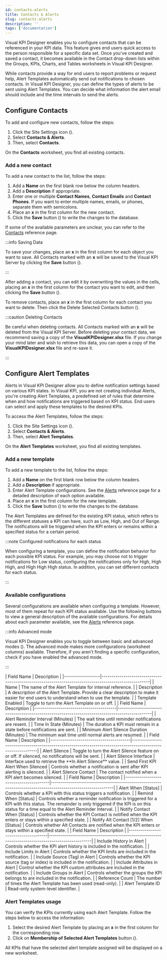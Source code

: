 ```yaml
---
id: contacts-alerts
title: Contacts & Alerts
slug: contacts-alerts
description: ''
tags: ['documentation']
---
```



Visual KPI Designer enables you to configure contacts that can be referenced in your KPI data. This feature gives end users quick access to the person responsible for a specific data set. Once you've created and saved a contact, it becomes available in the Contact drop-down lists within the Groups, KPIs, Charts, and Tables worksheets in Visual KPI Designer.

While contacts provide a way for end users to report problems or request help, Alert Templates automatically send out notifications to chosen contacts. In Visual KPI Designer, you can define the types of alerts to be sent using Alert Templates. You can decide what information the alert email should include and the time intervals to send the alerts.

## Configure Contacts

To add and configure new contacts, follow the steps:

1. Click the Site Settings icon (<PngFont name='options28' />).
2. Select **Contacts & Alerts**.
3. Then, select **Contacts**.

<StylizedImage
 imgURL="img/site-settings/contacts-worksheet.png"
 alt="Visual Designer Contacts Worksheet"
/>

On the **Contacts** worksheet, you find all existing contacts.

### Add a new contact

To add a new contact to the list, follow the steps:

1. Add a **Name** on the first blank row below the column headers.
2. Add a **Description** if appropriate.
3. Enter one or multiple **Contact Names**, **Contact Emails** and **Contact Phones**. If you want to enter multiple names, emails, or phones, separate them with semicolons.
4. Place an **x** in the first column for the new contact.
5. Click the **Save** button (<PngFont name='save28' />) to write the changes to the database.

If some of the available parameters are unclear, you can refer to the [Contacts](/docs/reference/visual-kpi-designer/site-settings/contacts) reference page.

:::info Saving Data

To save your changes, place an **x** in the first column for each object you want to save. All Contacts marked with an **x** will be saved to the Visual KPI Server by clicking the **Save** button (<PngFont name='save28' />).

:::

After adding a contact, you can edit it by overwriting the values in the cells, placing an **x** in the first column for the contact you want to edit, and then clicking the **Save** button (<PngFont name='save28' />).

To remove contacts, place an **x** in the first column for each contact you want to delete. Then click the Delete Selected Contacts button (<PngFont name='clear28a' />).

:::caution Deleting Contacts

Be careful when deleting contacts. All Contacts marked with an **x** will be deleted from the Visual KPI Server. Before deleting your contact data, we recommend saving a copy of the **VisualKPIDesigner.xlsx** file. If you change your mind later and wish to retrieve this data, you can open a copy of the **VisualKPIDesigner.xlsx** file and re-save it.

:::

## Configure Alert Templates

Alerts in Visual KPI Designer allow you to define notification settings based on various KPI states. In Visual KPI, you are not creating individual Alerts, you're creating Alert Templates, a predefined set of rules that determine when and how notifications are triggered based on KPI status. End users can select and apply these templates to the desired KPIs.

To access the Alert Templates, follow the steps:

1. Click the Site Settings icon (<PngFont name='options28' />).
2. Select **Contacts & Alerts**.
3. Then, select **Alert Templates**.

<StylizedImage
 imgURL="img/site-settings/alert-template.png"
 alt="Alert Template"
/>

On the **Alert Templates** worksheet, you find all existing templates.

### Add a new template

To add a new template to the list, follow the steps:

1. Add a **Name** on the first blank row below the column headers.
2. Add a **Description** if appropriate.
3. Enter Alert Template configurations. See the [Alerts](/docs/reference/visual-kpi-designer/site-settings/alerts) reference page for a detailed description of each option available.
4. Place an **x** in the first column for the new template.
5. Click the **Save** button (<PngFont name='save28' />) to write the changes to the database.

The Alert Templates are defined for the existing KPI status, which refers to the different statuses a KPI can have, such as Low, High, and Out of Range. The notifications will be triggered when the KPI enters or remains within a specified status for a certain period.

:::note Configured notifications for each status

When configuring a template, you can define the notification behavior for each possible KPI status. For example, you may choose not to trigger notifications for Low status, configuring the notifications only for High, High High, and High High High status. In addition, you can set different contacts for each status.

:::

### Available configurations

Several configurations are available when configuring a template. However, most of them repeat for each KPI status available. Use the following buttons to view a general description of the available configurations. For details about each parameter available, see the [Alerts](/docs/reference/visual-kpi-designer/site-settings/alerts) reference page.

:::info Advanced mode

Visual KPI Designer enables you to toggle between basic and advanced modes (<PngFont name='advancedmodereddot28gray' />). The advanced mode makes more configurations (worksheet columns) available. Therefore, if you aren't finding a specific configuration, check if you have enabled the advanced mode.

:::


<AccordionGroup>
<Accordion title="Basic settings">
| Field Name       | Description                                                                                          |
|------------------|------------------------------------------------------------------------------------------------------|
| Name             | The name of the Alert Template for internal reference.                                               |
| Description      | A description of the Alert Template. Provide a clear description to make it easier for end users to understand when to use the template. |
| Template Enabled | Toggle to turn the Alert Template on or off.                                                         |
</Accordion>

<Accordion title="Timing settings">        
| Field Name                              | Description                                                                                   |
|-----------------------------------------|-----------------------------------------------------------------------------------------------|
| Alert Reminder Interval (Minutes)       | The wait time until reminder notifications are resent.                                       |
| Time In State (Minutes)                 | The duration a KPI must remain in a state before notifications are sent.                      |
| Minimum Alert Silence Duration (Minutes) | The minimum wait time until normal alerts are resumed.                                        |
</Accordion>

<Accordion title="Alert control settings">
| Field Name                             | Description                                                                                                 |
|----------------------------------------|-------------------------------------------------------------------------------------------------------------|
| Alert Silence                          | Toggle to turn the Alert Silence feature on or off. If silenced, no notifications will be sent.            |
| Alert Silence Interface                | Interface used to retrieve the **In Alert Silence** value.                                                  |
| Send First KPI Alert When Silenced    | Controls whether a notification is sent after KPI alerting is silenced.                                    |
| Alert Silence Contact                 | The contact notified when a KPI alert becomes silenced.                                                      |
</Accordion>

<Accordion title="Notification settings">
| Field Name                             | Description                                                                                                 |
|----------------------------------------|-------------------------------------------------------------------------------------------------------------|
| Alert When [Status]                    | Controls whether a KPI with this status triggers a notification.                                             |
| Remind When [Status]                   | Controls whether a reminder notification is triggered for a KPI with this status. The remainder is only triggered if the KPI is on this status for a time equal to the Alert Reminder Interval. |
| Notify Contact When [Status]           | Controls whether the KPI Contact is notified when the KPI enters or stays within a specified state.         |
| Notify Alt Contact [1/2] When [Status] | Controls whether Alt Contacts are notified when the KPI enters or stays within a specified state.           |
</Accordion>

<Accordion title="Additional settings">
| Field Name                          | Description                                                                                       |
|-------------------------------------|---------------------------------------------------------------------------------------------------|
| Include History in Alert            | Controls whether the KPI alert history is included in the notification.                            |
| Include Limits in Alert             | Controls whether the KPI limits are included in the notification.                                  |
| Include Source (Tag) in Alert       | Controls whether the KPI source (tag or index) is included in the notification.                      |
| Include Attributes in Alert         | Control whether the KPI custom attributes are included in the notification.                         |
| Include Groups in Alert             | Controls whether the groups the KPI belongs to are included in the notification.                     |
| Reference Count                     | The number of times the Alert Template has been used (read-only).                                   |
| Alert Template ID                   | Read-only system-level identifier.                                                                |
</Accordion>

</AccordionGroup>

### Alert Templates usage

You can verify the KPIs currently using each Alert Template. Follow the steps below to access the information:

1. Select the desired Alert Template by placing an **x** in the first column for the corresponding row.
2. Click on **Membership of Selected Alert Templates** button (<PngFont name='membership28' />).

All KPIs that have the selected alert template assigned will be displayed on a new worksheet.

<StylizedImage
 imgURL="img/site-settings/alert-tamplates-membership.gif"
 alt="Alert Membership Worksheet"
/>